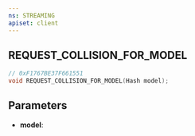 ```yaml
---
ns: STREAMING
apiset: client
---
```

## REQUEST_COLLISION_FOR_MODEL

```c
// 0xF1767BE37F661551
void REQUEST_COLLISION_FOR_MODEL(Hash model);
```


## Parameters
* **model**: